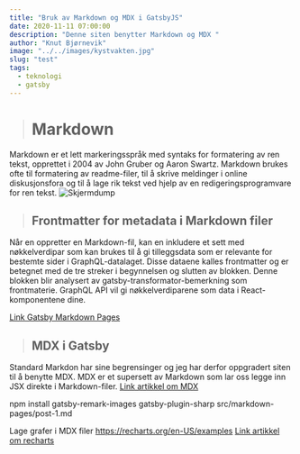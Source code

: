 ```yaml
---
title: "Bruk av Markdown og MDX i GatsbyJS"
date: 2020-11-11 07:00:00
description: "Denne siten benytter Markdown og MDX "
author: "Knut Bjørnevik"
image: "../../images/kystvakten.jpg"
slug: "test"
tags:
  - teknologi
  - gatsby
---
```


># Markdown
Markdown er et lett markeringsspråk med syntaks for formatering av ren 
tekst, opprettet i 2004 av John Gruber og Aaron Swartz. Markdown brukes
ofte til formatering av readme-filer, til å skrive meldinger i online 
diskusjonsfora og til å lage rik tekst ved hjelp av en 
redigeringsprogramvare for ren tekst.
![Skjermdump](../../images/markdown-eksempel.jpg)
> ## Frontmatter for metadata i Markdown filer
Når en oppretter en Markdown-fil, kan en inkludere et sett med nøkkelverdipar som kan brukes til å gi tilleggsdata som er relevante for bestemte sider i GraphQL-datalaget. Disse dataene kalles frontmatter og er betegnet med de tre streker i begynnelsen og slutten av blokken. Denne blokken blir analysert av gatsby-transformator-bemerkning som frontmaterie. GraphQL API vil gi nøkkelverdiparene som data i React-komponentene dine.

<a target="_blank" rel="noopener noreferrer" 
href= "https://www.gatsbyjs.com/docs/adding-markdown-pages" > Link Gatsby Markdown Pages</a>


>## MDX i Gatsby
Standard Markdon har sine begrensinger og jeg har derfor oppgradert siten til å benytte MDX. MDX er et supersett av Markdown som lar oss legge inn JSX direkte i Markdown-filer.
<a target="_blank" rel="noopener noreferrer" href= "https://www.digitalocean.com/community/tutorials/gatsbyjs-mdx-in-gatsby" > Link artikkel om MDX </a>

npm install gatsby-remark-images gatsby-plugin-sharp
src/markdown-pages/post-1.md

Lage grafer i MDX filer https://recharts.org/en-US/examples
<a target="_blank" rel="noopener noreferrer" href= "https://recharts.org/" > Link artikkel om recharts </a>
